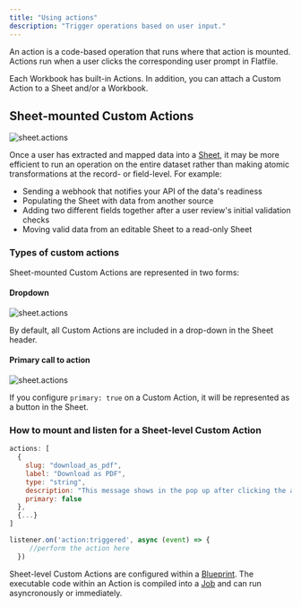 ```yaml
---
title: "Using actions"
description: "Trigger operations based on user input."
---
```


An action is a code-based operation that runs where that action is mounted. Actions run when a user clicks the corresponding user prompt in Flatfile.

<Info>
Each Workbook has built-in Actions. In addition, you can attach a Custom Action to a Sheet and/or a Workbook.
</Info>

## Sheet-mounted Custom Actions

![sheet.actions](../images/actions/sheet_actions.png)

Once a user has extracted and mapped data into a <Tooltip tip="Learn more about Sheets">[Sheet](../concepts/workbooks#sheets-array)</Tooltip>, it may be more efficient to run an operation on the entire dataset rather than making atomic transformations at the record- or field-level. For example:
* Sending a webhook that notifies your API of the data's readiness
* Populating the Sheet with data from another source
* Adding two different fields together after a user review's initial validation checks
* Moving valid data from an editable Sheet to a read-only Sheet

### Types of custom actions

Sheet-mounted Custom Actions are represented in two forms:

#### Dropdown

![sheet.actions](../images/actions/sheet_actionsOpen.png)

By default, all Custom Actions are included in a drop-down in the Sheet header.

#### Primary call to action

![sheet.actions](../images/actions/sheet_actions_primary.png)

If you configure `primary: true` on a Custom Action, it will be represented as a button in the Sheet.

### How to mount and listen for a Sheet-level Custom Action

<CodeGroup>

```jsx blueprint.js
actions: [
  {
    slug: "download_as_pdf",
    label: "Download as PDF",
    type: "string",
    description: "This message shows in the pop up after clicking the action.",
    primary: false
  },
  {...}
]
```

```jsx listener.js
listener.on('action:triggered', async (event) => {
     //perform the action here
  })
```

</CodeGroup>

Sheet-level Custom Actions are configured within a <Tooltip tip="Learn more about Blueprint">[Blueprint](../concepts/workbooks#blueprint-object)</Tooltip>. 
The executable code within an Action is compiled into a <Tooltip tip="Learn more about Jobs & Actions">[Job](../concepts/jobs)</Tooltip> and can run asyncronously or immediately.
